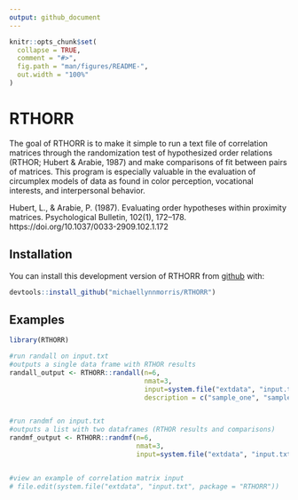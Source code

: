 ```yaml
---
output: github_document
---
```


<!-- README.md is generated from README.Rmd. Please edit that file -->

```r
knitr::opts_chunk$set(
  collapse = TRUE,
  comment = "#>",
  fig.path = "man/figures/README-",
  out.width = "100%"
)
```

# RTHORR

<!-- badges: start -->
<!-- badges: end -->

The goal of RTHORR is to make it simple to run a text file of correlation matrices through the randomization test of hypothesized order relations (RTHOR; Hubert & Arabie, 1987) and make comparisons of fit between pairs of matrices. This program is especially valuable in the evaluation of circumplex models of data as found in color perception, vocational interests, and interpersonal behavior.


Hubert, L., & Arabie, P. (1987). Evaluating order hypotheses within proximity matrices. Psychological Bulletin, 102(1), 172–178. https://doi.org/10.1037/0033-2909.102.1.172

## Installation

You can install this development version of RTHORR from [github](https://github.com/) with:

``` r
devtools::install_github("michaellynnmorris/RTHORR")
```

## Examples


```r
library(RTHORR)

#run randall on input.txt
#outputs a single data frame with RTHOR results
randall_output <- RTHORR::randall(n=6,
                                  nmat=3,
                                  input=system.file("extdata", "input.txt", package = "RTHORR"),
                                  description = c("sample_one", "sample_two", "sample_three"))


#run randmf on input.txt
#outputs a list with two dataframes (RTHOR results and comparisons)
randmf_output <- RTHORR::randmf(n=6,
                                nmat=3,
                                input=system.file("extdata", "input.txt", package = "RTHORR"))


#view an example of correlation matrix input
# file.edit(system.file("extdata", "input.txt", package = "RTHORR"))


```


